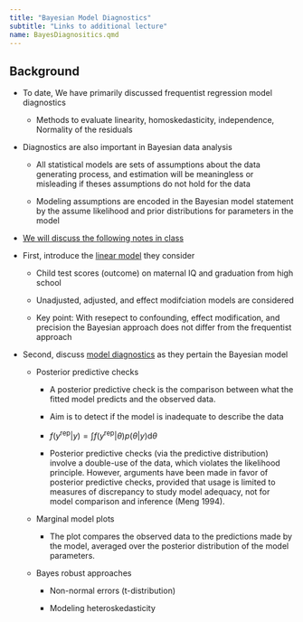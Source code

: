 ```yaml
---
title: "Bayesian Model Diagnostics"
subtitle: "Links to additional lecture"
name: BayesDiagnositics.qmd
---
```


## Background

-   To date, We have primarily discussed frequentist regression model diagnostics

    -   Methods to evaluate linearity, homoskedasticity, independence, Normality of the residuals

-   Diagnostics are also important in Bayesian data analysis

    -   All statistical models are sets of assumptions about the data generating process, and estimation will be meaningless or misleading if theses assumptions do not hold for the data

    -   Modeling assumptions are encoded in the Bayesian model statement by the assume likelihood and prior distributions for parameters in the model

-   [We will discuss the following notes in class](https://bookdown.org/marklhc/notes_bookdown/)

-   First, introduce the [linear model](https://bookdown.org/marklhc/notes_bookdown/linear-models.html) they consider

    -   Child test scores (outcome) on maternal IQ and graduation from high school

    -   Unadjusted, adjusted, and effect modifciation models are considered

    -   Key point: With resepect to confounding, effect modification, and precision the Bayesian approach does not differ from the frequentist approach

-   Second, discuss [model diagnostics](https://bookdown.org/marklhc/notes_bookdown/model-diagnostics.html) as they pertain the Bayesian model

    -   Posterior predictive checks

        -   A posterior predictive check is the comparison between what the fitted model predicts and the observed data.

        -   Aim is to detect if the model is inadequate to describe the data

        -   $f(y^\textrm{rep} | y) = \int f(y^\textrm{rep} | \theta) p(\theta | y) \textrm{d}\theta$

        -   Posterior predictive checks (via the predictive distribution) involve a double-use of the data, which violates the likelihood principle. However, arguments have been made in favor of posterior predictive checks, provided that usage is limited to measures of discrepancy to study model adequacy, not for model comparison and inference (Meng 1994).

    -   Marginal model plots

        -   The plot compares the observed data to the predictions made by the model, averaged over the posterior distribution of the model parameters.

    -   Bayes robust approaches

        -   Non-normal errors (t-distribution)

        -   Modeling heteroskedasticity
